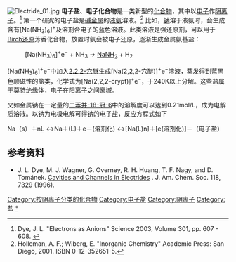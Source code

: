 [[File:Electride_01.jpg|thumb]]
'''电子盐'''、'''电子化合物'''是一类新型的[[化合物|化合物]]，其中以[[电子|电子]]作[[阴离子|阴离子]]。<ref>Dye, J. L. "Electrons as Anions" Science 2003, Volume 301, pp. 607 - 608. {{doi|10.1126/science.1088103}}</ref> 第一个研究的电子盐是[[碱金属|碱金属]]的[[液氨|液氨]]溶液。<ref>Holleman, A. F.; Wiberg, E. "Inorganic Chemistry" Academic Press: San Diego, 2001. ISBN 0-12-352651-5.</ref> 比如，[[钠|钠]]溶于液氨时，会生成含有[Na(NH<sub>3</sub>)<sub>6</sub>]<sup>+</sup>及溶剂合电子的蓝色溶液。此类溶液是强[[还原剂|还原剂]]，可以用于[[Birch还原|Birch还原]]芳香化合物，放置时氨会被电子还原，逐渐生成金属氨基盐：
:[Na(NH<sub>3</sub>)<sub>6</sub>]<sup>+</sup>e<sup>−</sup>  +  NH<sub>3</sub>  →  [[氨基钠|NaNH<sub>2</sub>]]  +  H<sub>2</sub>

[Na(NH<sub>3</sub>)<sub>6</sub>]<sup>+</sup>e<sup>−</sup>中加入[[2.2.2-穴醚|2.2.2-穴醚]]生成[Na(2,2,2-穴醚)]<sup>+</sup>e<sup>−</sup>溶液，蒸发得到蓝黑色顺磁性的盐类，化学式为[Na(2,2,2-crypt)]<sup>+</sup>e<sup>−</sup>，于240K以上分解。这些盐属于[[莫特绝缘体|莫特绝缘体]]，电子在[[阳离子|阳离子]]之间离域。

又如金属钠在一定量的[[二苯并-18-冠-6|二苯并-18-冠-6]]中的溶解度可以达到0.21mol/L，成为电解质溶液。以钠为电极电解可得钠的电子盐，反应方程式如下

Na（s）＋nL ↔Na＋(L)＋e－(溶剂化) ↔[Na(L)n]＋[e(溶剂化)]－（电子盐）
==参考资料==
{{reflist}}
*J. L. Dye, M. J. Wagner, G. Overney, R. H. Huang, T. F. Nagy, and D. Tománek. [http://www.pa.msu.edu/cmp/csc/eprint/DT088.pdf Cavities and Channels in Electrides] {{Wayback|url=http://www.pa.msu.edu/cmp/csc/eprint/DT088.pdf |date=20070417185939 }}. J. Am. Chem. Soc. 118, 7329 (1996).

[[Category:按阴离子分类的化合物|Category:按阴离子分类的化合物]]
[[Category:电子盐|Category:电子盐]]
[[Category:阴离子|Category:阴离子]]
[[Category:盐|Category:盐]]
[[Category:電子化合物|*]]